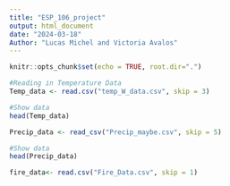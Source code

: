 ```yaml
---
title: "ESP_106_project"
output: html_document
date: "2024-03-18"
Author: "Lucas Michel and Victoria Avalos"
---
```


```r
knitr::opts_chunk$set(echo = TRUE, root.dir=".")
```

```r
#Reading in Temperature Data 
Temp_data <- read.csv("temp_W_data.csv", skip = 3)

#Show data 
head(Temp_data)
```

```r
Precip_data <- read_csv("Precip_maybe.csv", skip = 5)

#Show data
head(Precip_data)
```

```r
fire_data<- read.csv("Fire_Data.csv", skip = 1)

```

